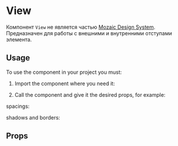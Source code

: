 
<Meta title="Utilities/View" component={View} argTypes={argTypes} />

# View

Компонент `View` не является частью [Mozaic Design System](https://mozaic.adeo.cloud/). Предназначен для работы с внешними и внутренними отступами элемента.

## Usage

To use the component in your project you must:

1. Import the component where you need it:

<Source language="javascript" code="import { View } from '@mozaic-ds/react';" />

2. Call the component and give it the desired props, for example:

spacings:

<Canvas withSource="open">
    <Story story={Spacings} />
</Canvas>

shadows and borders:

<Canvas withSource="open">
    <Story story={ShadowsAndBorders} />
</Canvas>

## Props

<ArgsTable of={View} />

